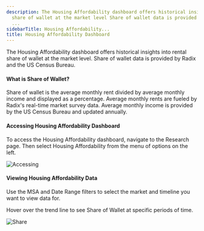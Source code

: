 ```yaml
---
description: The Housing Affordability dashboard offers historical insights into rental
  share of wallet at the market level Share of wallet data is provided by Radix and
  ...
sidebarTitle: Housing Affordability...
title: Housing Affordability Dashboard
---
```


The Housing Affordability dashboard offers historical insights into rental share of wallet at the market level. Share of wallet data is provided by Radix and the US Census Bureau. 



#### What is Share of Wallet?


Share of wallet is the average monthly rent divided by average monthly income and displayed as a percentage. Average monthly rents are fueled by Radix's real-time market survey data. Average monthly income is provided by the US Census Bureau and updated annually.



#### Accessing Housing Affordability Dashboard


To access the Housing Affordability dashboard, navigate to the Research page. Then select Housing Affordability from the menu of options on the left. 


<Frame>
  <img src="/images/radix/26e70539a8b4d12dc0f984230567a9751cf8ffcf.png" alt="Accessing" />
</Frame>


#### Viewing Housing Affordability Data


Use the MSA and Date Range filters to select the market and timeline you want to view data for. 


Hover over the trend line to see Share of Wallet at specific periods of time. 


<Frame>
  <img src="/images/radix/6117f6abc9f2abc25d16ddcd3b8882385de3d4fc.png" alt="Share" />
</Frame>